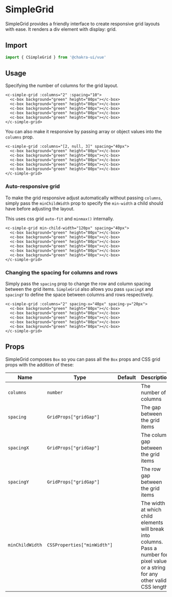 
<SEO
  title="SimpleGrid"
  description="SimpleGrid provides a friendly interface to create responsive grid layouts with ease. It renders a div element with display: grid."
/>

# SimpleGrid

SimpleGrid provides a friendly interface to create responsive grid layouts with ease. It renders a div element with display: grid.

<carbon-ad />

## Import

```js
import { CSimpleGrid } from '@chakra-ui/vue'
```

## Usage

Specifying the number of columns for the grid layout.

```vue live=true
<c-simple-grid :columns="2" :spacing="10">
  <c-box background="green" height="80px"></c-box>
  <c-box background="green" height="80px"></c-box>
  <c-box background="green" height="80px"></c-box>
  <c-box background="green" height="80px"></c-box>
  <c-box background="green" height="80px"></c-box>
</c-simple-grid>
```

You can also make it responsive by passing array or object values into the
`columns` prop.

```vue live=true
<c-simple-grid :columns="[2, null, 3]" spacing="40px">
  <c-box background="green" height="80px"></c-box>
  <c-box background="green" height="80px"></c-box>
  <c-box background="green" height="80px"></c-box>
  <c-box background="green" height="80px"></c-box>
  <c-box background="green" height="80px"></c-box>
</c-simple-grid>
```

### Auto-responsive grid

To make the grid responsive adjust automatically without passing `columns`,
simply pass the `minChildWidth` prop to specify the `min-width` a child should
have before adjusting the layout.

This uses css grid `auto-fit` and `minmax()` internally.

```vue live=true
<c-simple-grid min-child-width="120px" spacing="40px">
  <c-box background="green" height="80px"></c-box>
  <c-box background="green" height="80px"></c-box>
  <c-box background="green" height="80px"></c-box>
  <c-box background="green" height="80px"></c-box>
  <c-box background="green" height="80px"></c-box>
  <c-box background="green" height="80px"></c-box>
</c-simple-grid>
```

### Changing the spacing for columns and rows

Simply pass the `spacing` prop to change the row and column spacing between the
grid items. `SimpleGrid` also allows you pass `spacingX` and `spacingY` to
define the space between columns and rows respectively.

```vue live=true
<c-simple-grid :columns="2" spacing-x="40px" spacing-y="20px">
  <c-box background="green" height="80px"></c-box>
  <c-box background="green" height="80px"></c-box>
  <c-box background="green" height="80px"></c-box>
  <c-box background="green" height="80px"></c-box>
  <c-box background="green" height="80px"></c-box>
</c-simple-grid>
```

## Props

SimpleGrid composes `Box` so you can pass all the `Box` props and CSS grid props
with the addition of these:

| Name            | Type                        | Default | Description                                                                                                                           |
| --------------- | --------------------------- | ------- | ------------------------------------------------------------------------------------------------------------------------------------- |
| `columns`       | `number`                    |         | The number of columns                                                                                                                 |
| `spacing`       | `GridProps["gridGap"]`      |         | The gap between the grid items                                                                                                        |
| `spacingX`      | `GridProps["gridGap"]`      |         | The column gap between the grid items                                                                                                 |
| `spacingY`      | `GridProps["gridGap"]`      |         | The row gap between the grid items                                                                                                    |
| `minChildWidth` | `CSSProperties["minWidth"]` |         | The width at which child elements will break into columns. Pass a number for pixel values or a string for any other valid CSS length. |
